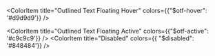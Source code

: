 
<Meta title="Foundation/Colors" />

<ColorPalette>
  <ColorItem
    title="Font Default"
    colors={{"$font-default": '#32366B'}}
  />
  <ColorItem
    title="Font Disabled"
    colors={{"$font-default": '#848484'}}
  />
  <ColorItem
    title="Black"
    colors={{"$black-100": '#000000'}}
  />
  <ColorItem
    title="Primary"
    colors={{ "$primary": '#6600FF'}}
  />
  <ColorItem
    title="Primary Hover"
    colors={{ "$contained-primary-hover": '#4500AD'}}
  />
  <ColorItem
    title="Primary Active"
    colors={{ "$contained-primary-active": '#3D0099'}}
  />
  <ColorItem 
    title="Secondary" 
    colors={{ "$secondary": '#2385a6' }} 
  />
    <ColorItem 
    title="Secondary Hover" 
    colors={{"$contained-secondary-hover": '#1E728E'
}} 
  />
    <ColorItem 
    title="Secondary Active" 
    colors={{"$contained-secondary-active": '#195F76'}} 
  />
  <ColorItem 
    title="Success" 
    colors={{ "$success": '#3c8f40' }} 
  />
    <ColorItem 
    title="Success Hover" 
    colors={{"$contained-success-hover": '#337A36'}} 
  />
    <ColorItem 
    title="Success Active" 
    colors={{"$contained-success-active": '#2B682E'}} 
  />
  <ColorItem
    title="Error"
    colors={{ "$error": '#9b2729'}}
  />
    <ColorItem
    title="Error Hover"
    colors={{"$contained-error-hover": '#842123'}}
  />
    <ColorItem
    title="Error Active"
    colors={{"$contained-error-active": '#711C1E'}}
  />
  <ColorItem
    title="Dark"
    colors={{ "$dark": '#374242'}}
  />
    <ColorItem
    title="Dark Hover"
    colors={{"$contained-dark-hover": '#535D5D'}}
  />
    <ColorItem
    title="Dark Active"
    colors={{"$contained-dark-active": '#474F4F'}}
  />
    <ColorItem
    title="Light"
    colors={{ "$light": '#FFFFFF'}}
  />
    <ColorItem
    title="Light Hover"
    colors={{"$contained-light-hover": '#d9d9d9'}}
  />
    <ColorItem
    title="Light Active"
    colors={{"$contained-light-active": '#c9c9c9'}}
  />
  
  <ColorItem
    title="Outlined Text Floating Hover"
    colors={{"$otf-hover": '#d9d9d9'}}
  />

  <ColorItem
    title="Outlined Text Floating Active"
    colors={{"$otf-active": '#c9c9c9'}}
  />
  <ColorItem
    title="Disabled"
    colors={{ "$disabled": '#848484'}}
  />
</ColorPalette>